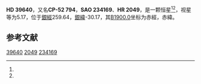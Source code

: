 {{Starbox begin
| name = HD 39640
}}
{{Starbox observe
| epoch = [[J2000.0|J2000.0]]
| constell = {{星座名待查}}<ref name=SIMBAD>{{cite web
 | url=http://simbad.u-strasbg.fr/simbad/sim-id?Ident=HR+2049
 | title =Pulsating variable Star
 | publisher=Centre de Données astronomiques de Strasbourg
 | work=SIMBAD
 | accessdate=2012-07-13}}</ref><ref name=DATA>{{cite web
 | url=http://vizier.u-strasbg.fr/viz-bin/VizieR-5?-out.add=.&-source=5050&-corr=PK=HR&-out.max=9999&HR=2049
 | title=VizieR Detailed Page
 | accessdate=2012-07-13
 | archive-date=2016-03-05
 | archive-url=https://web.archive.org/web/20160305021639/http://vizier.u-strasbg.fr/viz-bin/VizieR-5?-out.add=.&-source=5050&-corr=PK=HR&-out.max=9999&HR=2049
 | dead-url=no
 }}</ref>
| 星官 = 
| ra = {{RA|5|50|53.2}}<ref name=SIMBAD /><ref name=DATA />
| dec = {{DEC|-52|6|32}}<ref name=SIMBAD /><ref name=DATA />
| appmag_v = 5.17<ref name=SIMBAD /><ref name=DATA />
}}
{{Starbox character
| class = G8III<ref name=SIMBAD /><ref name=DATA />
| b-v = 0.99<ref name=SIMBAD /><ref name=DATA />
| u-b = 0.72<ref name=SIMBAD /><ref name=DATA />
| r-i = 0.42<ref name=SIMBAD /><ref name=DATA />
| variable = 
}}
{{Starbox astrometry
| radial_v = 0.72
| prop_mo_ra = 1
| parallax = 0.023
| p_error = 
}}
{{Starbox catalog
| names =CP-52 794，[[SAO星表|SAO]] 234169，[[HD星表|HD]] 39640，[[HR星表|HR]] 2049}}
{{Starbox reference |Simbad=HR+2049}}
{{Starbox end}}

'''HD 39640'''，又名'''CP-52 794'''，'''SAO 234169'''、'''HR 2049'''，是一颗恒星<ref name=SIMBAD /><ref name=DATA />，视星等为5.17，位于[[銀道座標系|銀經]]259.64，[[銀道座標系|銀緯]]-30.17，其[[B1900.0|B1900.0]]坐标为赤經{{RA|5|48|37.4}}，赤緯{{DEC|-52|-30.17|54}}。

== 参考文献 ==
{{reflist}}

{{star-stub}}

[[Category:HD和HDE天體|39640]]
[[Category:HR天體|2049]]
[[Category:SAO天體|234169]]